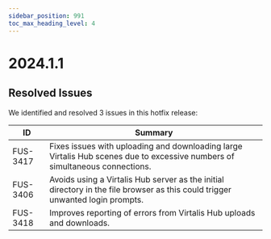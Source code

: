 ```yaml
---
sidebar_position: 991
toc_max_heading_level: 4
---
```


# 2024.1.1

## Resolved Issues

We identified and resolved 3 issues in this hotfix release:

| ID | Summary |
|---|---|
| FUS-3417 | Fixes issues with uploading and downloading large Virtalis Hub scenes due to excessive numbers of simultaneous connections. |
| FUS-3406 | Avoids using a Virtalis Hub server as the initial directory in the file browser as this could trigger unwanted login prompts. |
| FUS-3418 | Improves reporting of errors from Virtalis Hub uploads and downloads. |
